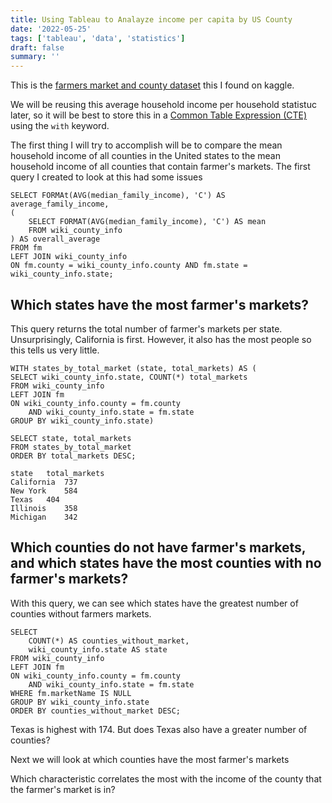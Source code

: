 ```yaml
---
title: Using Tableau to Analayze income per capita by US County
date: '2022-05-25'
tags: ['tableau', 'data', 'statistics']
draft: false
summary: ''
---
```


This is the [farmers market and county dataset](https://www.kaggle.com/datasets/madeleineferguson/farmers-markets-in-the-united-states?select=farmers_markets_from_usda.csv)
this I found on kaggle.

We will be reusing this average household income per household statistuc later, so it will be best to 
store this in a [Common Table Expression (CTE)](https://docs.microsoft.com/en-us/sql/t-sql/queries/with-common-table-expression-transact-sql?view=sql-server-ver15) 
using the ```with``` keyword.

The first thing I will try to accomplish will be to compare the mean household income of all counties in the United states to the
mean household income of all counties that contain farmer's markets. The first query I created to look at this had some issues
```
SELECT FORMAt(AVG(median_family_income), 'C') AS average_family_income, 
( 
	SELECT FORMAT(AVG(median_family_income), 'C') AS mean
	FROM wiki_county_info
) AS overall_average
FROM fm
LEFT JOIN wiki_county_info
ON fm.county = wiki_county_info.county AND fm.state = wiki_county_info.state;
```

## Which states have the most farmer's markets?
This query returns the total number of farmer's markets per state. Unsurprisingly, California is first. However, it also has the most people
so this tells us very little.
```
WITH states_by_total_market (state, total_markets) AS (
SELECT wiki_county_info.state, COUNT(*) total_markets 
FROM wiki_county_info
LEFT JOIN fm
ON wiki_county_info.county = fm.county
	AND wiki_county_info.state = fm.state
GROUP BY wiki_county_info.state)

SELECT state, total_markets
FROM states_by_total_market
ORDER BY total_markets DESC;
```
```
state	total_markets
California	737
New York	584
Texas	404
Illinois	358
Michigan	342
```

## Which counties do not have farmer's markets, and which states have the most counties with no farmer's markets?
With this query, we can see which states have the greatest number of counties without farmers markets. 
```
SELECT 
	COUNT(*) AS counties_without_market, 
	wiki_county_info.state AS state
FROM wiki_county_info
LEFT JOIN fm
ON wiki_county_info.county = fm.county
	AND wiki_county_info.state = fm.state
WHERE fm.marketName IS NULL
GROUP BY wiki_county_info.state
ORDER BY counties_without_market DESC;
```
Texas is highest with 174. But does Texas also have a greater number of counties?

Next we will look at which counties have the most farmer's markets

Which characteristic correlates the most with the income of the county that the farmer's market is in?